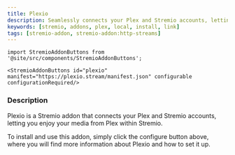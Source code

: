 ```yaml
---
title: Plexio
description: Seamlessly connects your Plex and Stremio accounts, letting you enjoy your Plex media directly within Stremio.
keywords: [stremio, addons, plex, local, install, link]
tags: [stremio-addon, stremio-addon:http-streams]
---
```


```mdx-code-block
import StremioAddonButtons from '@site/src/components/StremioAddonButtons';

<StremioAddonButtons id="plexio" manifest="https://plexio.stream/manifest.json" configurable configurationRequired/>
```

<h3>Description</h3>

Plexio is a Stremio addon that connects your Plex and Stremio accounts, letting you enjoy your media from Plex within Stremio.

To install and use this addon, simply click the configure button above, where you will find more information about Plexio and how to set it up.
